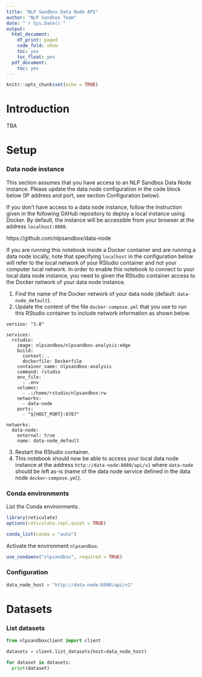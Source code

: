 ```yaml
---
title: "NLP Sandbox Data Node API"
author: "NLP Sandbox Team"
date: "`r Sys.Date()`"
output:
  html_document:
    df_print: paged
    code_fold: show
    toc: yes
    toc_float: yes
  pdf_document:
    toc: yes
---
```


```r
knitr::opts_chunk$set(echo = TRUE)
```

# Introduction

TBA



# Setup

### Data node instance

This section assumes that you have access to an NLP Sandbox Data Node instance.
Please update the data node configuration in the code block below (IP address
and port, see section Configuration below).

If you don't have access to a data node instance, follow the instruction given
in the following GitHub repository to deploy a local instance using Docker. By
default, the instance will be accessible from your browser at the address
`localhost:8080`.

https://github.com/nlpsandbox/data-node

If you are running this notebook inside a Docker container and are running a
data node locally, note that specifying `localhost` in the configuration below
will refer to the local network of your RStudio container and not your computer
local network. In order to enable this notebook to connect to your local data
node instance, you need to given the RStudio container access to the Docker
network of your data node instance.

1. Find the name of the Docker network of your data node
   (default: `data-node_default`).
2. Update the content of the file `docker-compose.yml` that you use to run this
   RStudio container to include network information as shown below.

```
version: "3.8"

services:
  rstudio:
    image: nlpsandbox/nlpsandbox-analysis:edge
    build:
      context: .
      dockerfile: Dockerfile
    container_name: nlpsandbox-analysis
    command: rstudio
    env_file:
      - .env
    volumes:
      - .:/home/rstudio/nlpsandbox:rw
    networks:
      - data-node
    ports:
      - "${HOST_PORT}:8787"

networks:
  data-node:
    external: true
    name: data-node_default
```

3. Restart the RStudio container.
4. This notebook should now be able to access your local data node instance at
   the address `http://data-node:8080/api/v1` where `data-node` should be left
   as-is (name of the data node service defined in the data node
   `docker-compose.yml`).


### Conda environments

List the Conda environments.

```r
library(reticulate)
options(reticulate.repl.quiet = TRUE)

conda_list(conda = "auto")
```

Activate the environment `nlpsandbox`.

```r
use_condaenv("nlpsandbox", required = TRUE)
```



### Configuration

```python
data_node_host = "http://data-node:8080/api/v1"
```




# Datasets

### List datasets

```python
from nlpsandboxclient import client

datasets = client.list_datasets(host=data_node_host)

for dataset in datasets:
  print(dataset)

```

